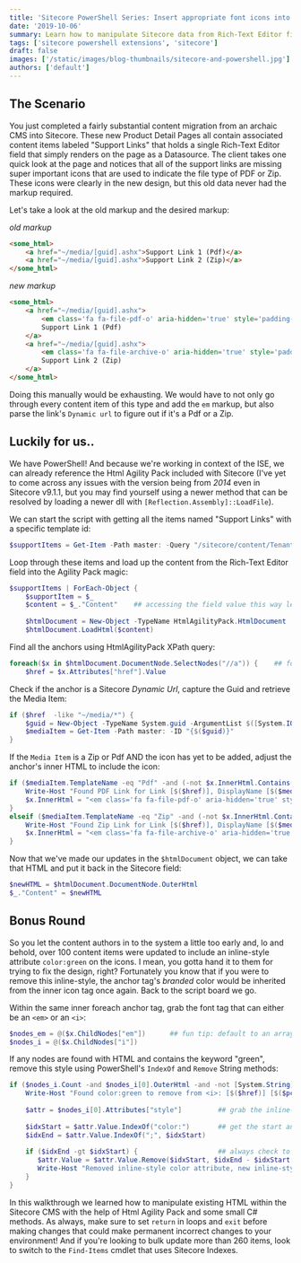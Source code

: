 ```yaml
---
title: 'Sitecore PowerShell Series: Insert appropriate font icons into Sitecore Links with Html Agility Pack!'
date: '2019-10-06'
summary: Learn how to manipulate Sitecore data from Rich-Text Editor fields with Sitecore PowerShell in order to add different types of font icons to Sitecore Links
tags: ['sitecore powershell extensions', 'sitecore']
draft: false
images: ['/static/images/blog-thumbnails/sitecore-and-powershell.jpg']
authors: ['default']
---
```


## The Scenario
You just completed a fairly substantial content migration from an archaic CMS into Sitecore. These new Product Detail Pages all contain associated content items labeled "Support Links" that holds a single Rich-Text Editor field that simply renders on the page as a Datasource. The client takes one quick look at the page and notices that all of the support links are missing super important icons that are used to indicate the file type of PDF or Zip. These icons were clearly in the new design, but this old data never had the markup required.

Let's take a look at the old markup and the desired markup:

_old markup_
```html
<some_html>
    <a href="~/media/[guid].ashx">Support Link 1 (Pdf)</a>
    <a href="~/media/[guid].ashx">Support Link 2 (Zip)</a>
</some_html>
```
_new markup_
```html
<some_html>
    <a href="~/media/[guid].ashx">
        <em class='fa fa-file-pdf-o' aria-hidden='true' style='padding-right: 5px;'></em>
        Support Link 1 (Pdf)
    </a>
    <a href="~/media/[guid].ashx">
        <em class='fa fa-file-archive-o' aria-hidden='true' style='padding-right: 5px;'></em>
        Support Link 2 (Zip)
    </a>
</some_html>
```
Doing this manually would be exhausting. We would have to not only go through every content item of this type and add the `em` markup, but also parse the link's `Dynamic url` to figure out if it's a Pdf or a Zip.
<img src="{% link assets/images/i_hug_that_feel.png %}" alt="" />

## Luckily for us..
We have PowerShell! And because we're working in context of the ISE, we can already reference the Html Agility Pack included with Sitecore (I've yet to come across any issues with the version being from _2014_ even in Sitecore v9.1.1, but you may find yourself using a newer method that can be resolved by loading a newer dll with `[Reflection.Assembly]::LoadFile`).

We can start the script with getting all the items named "Support Links" with a specific template id:
```powershell
$supportItems = Get-Item -Path master: -Query "/sitecore/content/Tenant/Site A/Homepage//*[@@templateid='{A099DC2D-1E23-499F-B101-DBB0902148F4}' and @@name='Support Links']"
```

Loop through these items and load up the content from the Rich-Text Editor field into the Agility Pack magic:
```powershell
$supportItems | ForEach-Object {
    $supportItem = $_
    $content = $_."Content"    ## accessing the field value this way lets us not worry about the Begin/End Edit requirements
    
    $htmlDocument = New-Object -TypeName HtmlAgilityPack.HtmlDocument
    $htmlDocument.LoadHtml($content)
```

Find all the anchors using HtmlAgilityPack XPath query:
```powershell
foreach($x in $htmlDocument.DocumentNode.SelectNodes("//a")) {    ## foreach anchor in html
    $href = $x.Attributes["href"].Value
```

Check if the anchor is a Sitecore _Dynamic Url_, capture the Guid and retrieve the Media Item:
```powershell
if ($href  -like "~/media/*") {
    $guid = New-Object -TypeName System.guid -ArgumentList $([System.IO.Path]::GetFileNameWithoutExtension($href))        ## parse out the guid with a C# Path Helper Method!
    $mediaItem = Get-Item -Path master: -ID "{$($guid)}"
}
```

If the `Media Item` is a Zip or Pdf AND the icon has yet to be added, adjust the anchor's inner HTML to include the icon:
```powershell
if ($mediaItem.TemplateName -eq "Pdf" -and (-not $x.InnerHtml.Contains("fa-file-pdf"))) {
    Write-Host "Found PDF Link for Link [$($href)], DisplayName [$($mediaItem.DisplayName)]"								## LOG some good info
    $x.InnerHtml = "<em class='fa fa-file-pdf-o' aria-hidden='true' style='padding-right: 5px;'></em>" + $x.InnerHtml		## append the icon
}
elseif ($mediaItem.TemplateName -eq "Zip" -and (-not $x.InnerHtml.Contains("fa-file-archive"))) {
	Write-Host "Found Zip Link for Link [$($href)], DisplayName [$($mediaItem.DisplayName)]"
	$x.InnerHtml = "<em class='fa fa-file-archive-o' aria-hidden='true' style='padding-right: 5px;'></em>" + $x.InnerHtml
}
```

Now that we've made our updates in the `$htmlDocument` object, we can take that HTML and put it back in the Sitecore field:
```powershell
$newHTML = $htmlDocument.DocumentNode.OuterHtml
$_."Content" = $newHTML
```

## Bonus Round
So you let the content authors in to the system a little too early and, lo and behold, over 100 content items were updated to include an inline-style attribute `color:green` on the icons. I mean, you gotta hand it to them for trying to fix the design, right? Fortunately you know that if you were to remove this inline-style, the anchor tag's _branded_ color would be inherited from the inner icon tag once again. Back to the script board we go.

Within the same inner foreach anchor tag, grab the font tag that can either be an `<em>` or an `<i>`:
```powershell
$nodes_em = @($x.ChildNodes["em"])		## fun tip: default to an array, @(), since ChildNodes can condense down to returning a single item
$nodes_i = @($x.ChildNodes["i"])
```

If any nodes are found with HTML and contains the keyword "green", remove this style using PowerShell's `IndexOf` and `Remove` String methods:
```powershell
if ($nodes_i.Count -and $nodes_i[0].OuterHtml -and -not [System.String]::IsNullOrWhiteSpace($nodes_i[0].OuterHtml) -and $nodes_i[0].OuterHtml.Contains("green")) {
	Write-Host "Found color:green to remove from <i>: [$($href)] [$($pcItem.Id)] [$($nodes_i[0].OuterHtml)]"		## LOG the icon tag html to be removed
	
	$attr = $nodes_i[0].Attributes["style"]			## grab the inline-style attribute value
	
	$idxStart = $attr.Value.IndexOf("color:")		## get the start and end indexes of the color attribute in order to remove it
	$idxEnd = $attr.Value.IndexOf(";", $idxStart)
	
	if ($idxEnd -gt $idxStart) {					## always check to make sure the end index was set, since some inline-styles don't end with a semi-colon
	   $attr.Value = $attr.Value.Remove($idxStart, $idxEnd - $idxStart + 1)
	   Write-Host "Removed inline-style color attribute, new inline-style value [$($attr.Value)]"
	}
}
```

In this walkthrough we learned how to manipulate existing HTML within the Sitecore CMS with the help of Html Agility Pack and some small C# methods. As always, make sure to set `return` in loops and `exit` before making changes that could make permanent incorrect changes to your environment! And if you're looking to bulk update more than 260 items, look to switch to the `Find-Items` cmdlet that uses Sitecore Indexes.